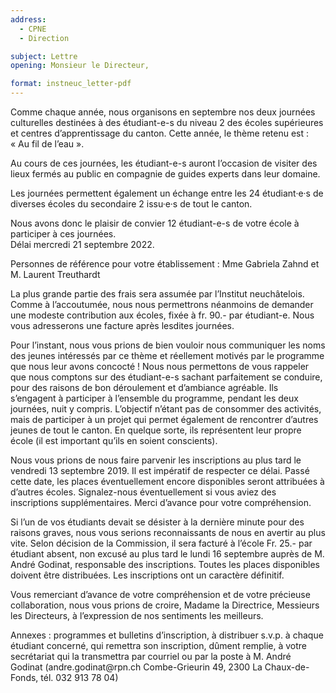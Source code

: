 ```yaml
---
address:
  - CPNE
  - Direction

subject: Lettre
opening: Monsieur le Directeur,

format: instneuc_letter-pdf
---
```


Comme chaque année, nous organisons en septembre nos deux journées culturelles destinées à des étudiant-e-s du niveau 2 des écoles supérieures et centres d’apprentissage du canton. Cette année, le thème retenu est : « Au fil de l'eau ».

Au cours de ces journées, les étudiant-e-s auront l’occasion de visiter des lieux fermés au public en compagnie de guides experts dans leur domaine.

Les journées permettent également un échange entre les 24 étudiant·e·s de diverses écoles du secondaire 2 issu·e·s de tout le canton. 

::: {.callout appearance="simple" icon=false}

Nous avons donc le plaisir de convier  12  étudiant-e-s de votre école à participer à ces journées.  
Délai mercredi 21 septembre 2022.

Personnes de référence pour votre établissement : Mme Gabriela Zahnd et M. Laurent Treuthardt

:::

La plus grande partie des frais sera assumée par l’Institut neuchâtelois. Comme à l’accoutumée, nous nous permettrons néanmoins de demander une modeste contribution aux écoles, fixée à fr. 90.- par étudiant-e. Nous vous adresserons une facture après lesdites journées.

Pour l’instant, nous vous prions de bien vouloir nous communiquer les noms des jeunes intéressés par ce thème et réellement motivés par le programme que nous leur avons concocté ! Nous nous permettons de vous rappeler que nous comptons sur des étudiant-e-s sachant parfaitement se conduire, pour des raisons de bon déroulement et d’ambiance agréable. Ils s’engagent à participer à l’ensemble du programme, pendant les deux journées, nuit y compris. L’objectif n’étant pas de consommer des activités, mais de participer à un projet qui permet également de rencontrer d’autres jeunes de tout le canton. En quelque sorte, ils représentent leur propre école (il est important qu’ils en soient conscients).

Nous vous prions de nous faire parvenir les inscriptions au plus tard le vendredi 13 septembre 2019. Il est impératif de respecter ce délai. Passé cette date, les places éventuellement encore disponibles seront attribuées à d’autres écoles. Signalez-nous éventuellement si vous aviez des inscriptions supplémentaires. Merci d’avance pour votre compréhension.


Si l’un de vos étudiants devait se désister à la dernière minute pour des raisons graves, nous vous serions reconnaissants de nous en avertir au plus vite. Selon décision de la Commission, il sera facturé à l’école Fr. 25.- par étudiant absent, non excusé au plus tard le lundi 16 septembre auprès de M. André Godinat, responsable des inscriptions. Toutes les places disponibles doivent être distribuées. Les inscriptions ont un caractère définitif.

Vous remerciant d’avance de votre compréhension et de votre précieuse collaboration, nous vous prions de croire, Madame la Directrice, Messieurs les Directeurs, à l’expression de nos sentiments les meilleurs.


Annexes : programmes et bulletins d’inscription, à distribuer s.v.p. à chaque étudiant concerné, qui remettra son inscription, dûment remplie, à votre secrétariat qui la transmettra par courriel ou par la poste à M. André Godinat (andre.godinat@rpn.ch  Combe-Grieurin 49, 2300 La Chaux-de-Fonds, tél. 032 913 78 04)